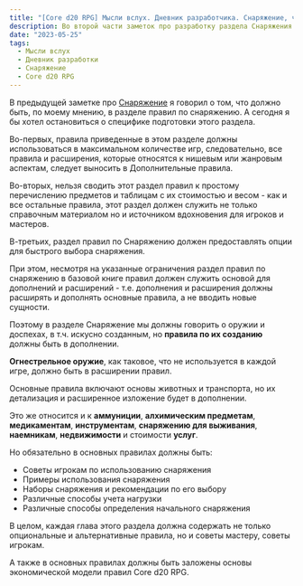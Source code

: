 ```yaml
---
title: "[Core d20 RPG] Мысли вслух. Дневник разработчика. Снаряжение, часть 2"
description: Во второй части заметок про разработку раздела Снаряжения Палант рассуждает об ограничениях, которые существуют у этого раздела правил
date: "2023-05-25"
tags:
  - Мысли вслух
  - Дневник разработки
  - Снаряжение
  - Core d20 RPG
---
```


В предыдущей заметке про [Снаряжение](/posts/core-d20/design-diary-equipment-1) я говорил о том, что должно быть, по моему мнению, в разделе правил по снаряжению. А сегодня я бы хотел остановиться о специфике подготовки этого раздела.

Во-первых, правила приведенные в этом разделе должны использоваться в максимальном количестве игр, следовательно, все правила и расширения, которые относятся к нишевым или жанровым аспектам, следует выносить в Дополнительные правила.

Во-вторых, нельзя сводить этот раздел правил к простому перечислению предметов и таблицам с их стоимостью и весом - как и все остальные правила, этот раздел должен служить не только справочным материалом но и источником вдохновения для игроков и мастеров.

В-третьих, раздел правил по Снаряжению должен предоставлять опции для быстрого выбора снаряжения.

При этом, несмотря на указанные ограничения раздел правил по снаряжению в базовой книге правил должен служить основой для дополнений и расширений - т.е. дополнения и расширения должны расширять и дополнять основные правила, а не вводить новые сущности.

Поэтому в разделе Снаряжение мы должны говорить о оружии и доспехах, в т.ч. искусно созданным, но **правила по их созданию** должны быть в дополнении.

**Огнестрельное оружие**, как таковое, что не используется в каждой игре, должно быть в расширении правил.

Основные правила включают основы животных и транспорта, но их детализация и расширенное изложение будет в дополнении.

Это же относится и к **аммуниции**, **алхимическим предметам**, **медикаментам**, **инструментам**, **снаряжению для выживания**, **наемникам**, **недвижимости** и стоимости **услуг**.

Но обязательно в основных правилах должны быть:

- Советы игрокам по использованию снаряжения
- Примеры использования снаряжения
- Наборы снаряжения и рекомендации по его выбору
- Различные способы учета нагрузки
- Различные способы определения начального снаряжения

В целом, каждая глава этого раздела должна содержать не только опциональные и альтернативные правила, но и советы мастеру, советы игрокам.

А также в основных правилах должны быть заложены основы экономической модели правил Core d20 RPG.
